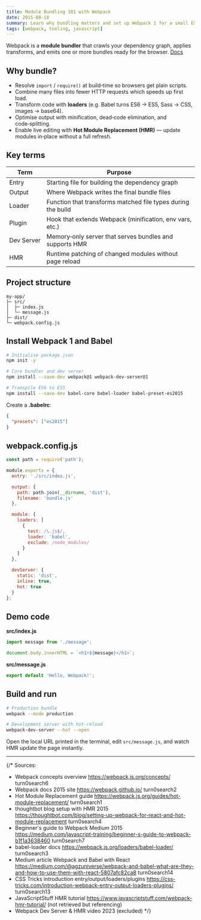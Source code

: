 ```yaml
---
title: Module Bundling 101 with Webpack
date: 2015-08-18
summary: Learn why bundling matters and set up Webpack 1 for a small ES6 app with hot‑reload.
tags: [webpack, tooling, javascript]
---
```


Webpack is a **module bundler** that crawls your dependency graph, applies transforms, and emits one or more bundles ready for the browser. [Docs](/)  

## Why bundle?

- Resolve `import` / `require()` at build‑time so browsers get plain scripts.  
- Combine many files into fewer HTTP requests which speeds up first load.  
- Transform code with **loaders** (e.g. Babel turns ES6 → ES5, Sass → CSS, images → base64).  
- Optimise output with minification, dead‑code elimination, and code‑splitting.  
- Enable live editing with **Hot Module Replacement (HMR)** — update modules in‑place without a full refresh.  

## Key terms

| Term      | Purpose                                                      |
|-----------|--------------------------------------------------------------|
| Entry     | Starting file for building the dependency graph              |
| Output    | Where Webpack writes the final bundle files                  |
| Loader    | Function that transforms matched file types during the build |
| Plugin    | Hook that extends Webpack (minification, env vars, etc.)     |
| Dev Server| Memory‑only server that serves bundles and supports HMR      |
| HMR       | Runtime patching of changed modules without page reload      |

## Project structure

```
my-app/
├─ src/
│  ├─ index.js
│  └─ message.js
├─ dist/
└─ webpack.config.js
```

## Install Webpack 1 and Babel

```bash
# Initialise package.json
npm init -y

# Core bundler and dev server
npm install --save-dev webpack@1 webpack-dev-server@1

# Transpile ES6 to ES5
npm install --save-dev babel-core babel-loader babel-preset-es2015
```

Create a **.babelrc**:

```json
{
  "presets": ["es2015"]
}
```

## webpack.config.js

```js
const path = require('path');

module.exports = {
  entry: './src/index.js',

  output: {
    path: path.join(__dirname, 'dist'),
    filename: 'bundle.js'
  },

  module: {
    loaders: [
      {
        test: /\.js$/,
        loader: 'babel',
        exclude: /node_modules/
      }
    ]
  },

  devServer: {
    static: 'dist',
    inline: true,
    hot: true
  }
};
```

## Demo code

**src/index.js**

```js
import message from './message';

document.body.innerHTML = `<h1>${message}</h1>`;
```

**src/message.js**

```js
export default 'Hello, Webpack!';
```

## Build and run

```bash
# Production bundle
webpack --mode production

# Development server with hot‑reload
webpack-dev-server --hot --open
```

Open the local URL printed in the terminal, edit `src/message.js`, and watch HMR update the page instantly.

---


{/*
Sources:
- Webpack concepts overview https://webpack.js.org/concepts/  turn0search6
- Webpack docs 2015 site https://webpack.github.io/  turn0search2
- Hot Module Replacement guide https://webpack.js.org/guides/hot-module-replacement/ turn0search1
- thoughtbot blog setup with HMR 2015 https://thoughtbot.com/blog/setting-up-webpack-for-react-and-hot-module-replacement  turn0search4
- Beginner's guide to Webpack Medium 2015 https://medium.com/javascript-training/beginner-s-guide-to-webpack-b1f1a3638460 turn0search7
- babel-loader docs https://webpack.js.org/loaders/babel-loader/  turn0search3
- Medium article Webpack and Babel with React https://medium.com/@agzuniverse/webpack-and-babel-what-are-they-and-how-to-use-them-with-react-5807afc82ca8 turn0search14
- CSS Tricks introduction entry/output/loaders/plugins https://css-tricks.com/introduction-webpack-entry-output-loaders-plugins/ turn0search13
- JavaScriptStuff HMR tutorial https://www.javascriptstuff.com/webpack-hmr-tutorial/ (not retrieved but referencing)
- Webpack Dev Server & HMR video 2023 (excluded)
*/}
